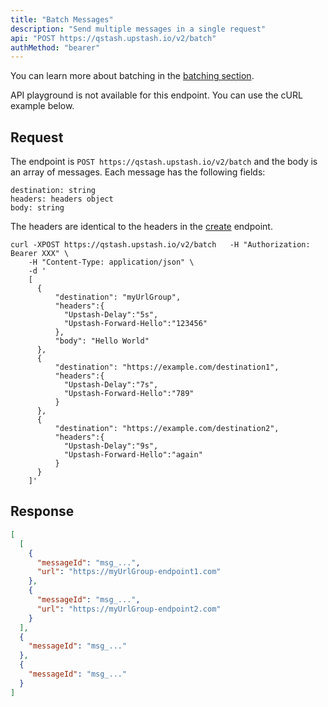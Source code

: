 ---
title: "Batch Messages"
description: "Send multiple messages in a single request"
api: "POST https://qstash.upstash.io/v2/batch"
authMethod: "bearer"
---

You can learn more about batching in the [batching section](/qstash/features/batch).

<Note>
API playground is not available for this endpoint. You can use the cURL example below.
</Note>

## Request

The endpoint is `POST https://qstash.upstash.io/v2/batch` and the body is an array of 
messages. Each message has the following fields:

```
destination: string
headers: headers object
body: string
```

The headers are identical to the headers in the [create](/qstash/api/messages/create#request) endpoint.

```shell cURL
curl -XPOST https://qstash.upstash.io/v2/batch   -H "Authorization: Bearer XXX" \
    -H "Content-Type: application/json" \
    -d '
    [
      {
          "destination": "myUrlGroup",
          "headers":{
            "Upstash-Delay":"5s",
            "Upstash-Forward-Hello":"123456"
          },
          "body": "Hello World"
      },
      {
          "destination": "https://example.com/destination1",
          "headers":{
            "Upstash-Delay":"7s",
            "Upstash-Forward-Hello":"789"
          }
      },
      {
          "destination": "https://example.com/destination2",
          "headers":{
            "Upstash-Delay":"9s",
            "Upstash-Forward-Hello":"again"
          }
      }
    ]'
```

## Response


```json
[
  [
    {
      "messageId": "msg_...",
      "url": "https://myUrlGroup-endpoint1.com"
    },
    {
      "messageId": "msg_...",
      "url": "https://myUrlGroup-endpoint2.com"
    }
  ],
  {
    "messageId": "msg_..."
  },
  {
    "messageId": "msg_..."
  }
]
```

